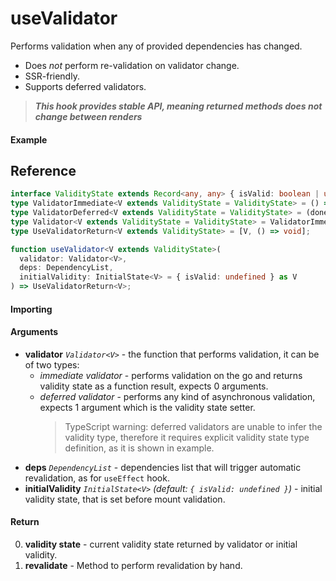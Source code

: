 
<Meta title="State/useValidator" component={Example} />

# useValidator

Performs validation when any of provided dependencies has changed.

- Does _not_ perform re-validation on validator change.
- SSR-friendly.
- Supports deferred validators.

> **_This hook provides stable API, meaning returned methods does not change between renders_**

#### Example

<Canvas>
	<Story story={Example} inline />
</Canvas>

## Reference

```ts
interface ValidityState extends Record<any, any> { isValid: boolean | undefined; }
type ValidatorImmediate<V extends ValidityState = ValidityState> = () => V;
type ValidatorDeferred<V extends ValidityState = ValidityState> = (done: Dispatch<NextState<V>>) => any;
type Validator<V extends ValidityState = ValidityState> = ValidatorImmediate<V> | ValidatorDeferred<V>;
type UseValidatorReturn<V extends ValidityState> = [V, () => void];

function useValidator<V extends ValidityState>(
  validator: Validator<V>,
  deps: DependencyList,
  initialValidity: InitialState<V> = { isValid: undefined } as V
) => UseValidatorReturn<V>;
```

#### Importing

<ImportPath />

#### Arguments

- **validator** _`Validator<V>`_ - the function that performs validation, it can be of two types:
  - _immediate validator_ - performs validation on the go and returns validity state as a function
    result, expects 0 arguments.
  - _deferred validator_ - performs any kind of asynchronous validation, expects 1 argument which is
    the validity state setter.
    > TypeScript warning: deferred validators are unable to infer the validity type, therefore it
    > requires explicit validity state type definition, as it is shown in example.
- **deps** _`DependencyList`_ - dependencies list that will trigger automatic revalidation, as for
  `useEffect` hook.
- **initialValidity** _`InitialState<V>`_ _(default: `{ isValid: undefined }`)_ - initial validity
  state, that is set before mount validation.

#### Return

0. **validity state** - current validity state returned by validator or initial validity.
1. **revalidate** - Method to perform revalidation by hand.
